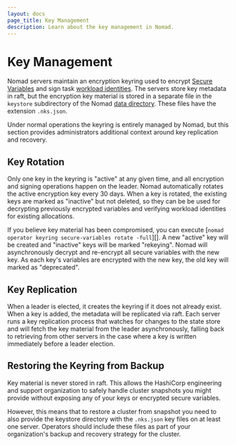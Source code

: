 ```yaml
---
layout: docs
page_title: Key Management
description: Learn about the key management in Nomad.
---
```


# Key Management

Nomad servers maintain an encryption keyring used to encrypt [Secure
Variables][] and sign task [workload identities][]. The servers store key
metadata in raft, but the encryption key material is stored in a separate file
in the `keystore` subdirectory of the Nomad [data directory][]. These files have
the extension `.nks.json`.

Under normal operations the keyring is entirely managed by Nomad, but this
section provides administrators additional context around key replication and
recovery.

## Key Rotation

Only one key in the keyring is "active" at any given time, and all encryption
and signing operations happen on the leader. Nomad automatically rotates the
active encryption key every 30 days. When a key is rotated, the existing keys
are marked as "inactive" but not deleted, so they can be be used for decrypting
previously encrypted variables and verifying workload identities for existing
allocations.

If you believe key material has been compromised, you can execute [`nomad
operator keyring secure-variables rotate -full`][]. A new "active" key will be
created and "inactive" keys will be marked "rekeying". Nomad will asynchronously
decrypt and re-encrypt all secure variables with the new key. As each key's
variables are encrypted with the new key, the old key will marked as
"deprecated".

## Key Replication

When a leader is elected, it creates the keyring if it does not already
exist. When a key is added, the metadata will be replicated via raft. Each
server runs a key replication process that watches for changes to the state
store and will fetch the key material from the leader asynchronously, falling
back to retrieving from other servers in the case where a key is written
immediately before a leader election.

## Restoring the Keyring from Backup

Key material is never stored in raft. This allows the HashiCorp engineering and
support organization to safely handle cluster snapshots you might provide
without exposing any of your keys or encrypted secure variables.

However, this means that to restore a cluster from snapshot you need to also
provide the keystore directory with the `.nks.json` key files on at least one
server. Operators should include these files as part of your organization's
backup and recovery strategy for the cluster.

[Secure Variables]: /docs/concepts/secure-variables
[workload identities]: /docs/concepts/workload-identity
[data directory]: /docs/configuration#data_dir
[`nomad operator keyring secure-variables`]: /docs/commands/operator/secure-variables/keyring-rotate.mdx
